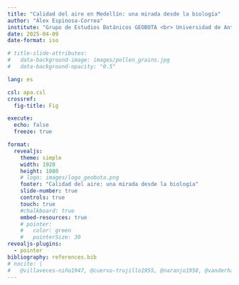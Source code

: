```yaml
---
title: "Calidad del aire en Medellín: una mirada desde la biología"
author: "Álex Espinosa-Correa"
institute: "Grupo de Estudios Botánicos GEOBOTA <br> Universidad de Antioquia UdeA"
date: 2025-04-09
date-format: iso

# title-slide-attributes:
#   data-background-image: images/pollen_grains.jpg
#   data-background-opacity: "0.5"

lang: es

csl: apa.csl
crossref: 
  fig-title: Fig

execute: 
  echo: false
  freeze: true

format: 
  revealjs:
    theme: simple
    width: 1920
    height: 1080
    # logo: images/logo_geobota.png
    footer: "Calidad del aire: una mirada desde la biología"
    slide-number: true
    controls: true
    touch: true
    #chalkboard: true
    embed-resources: true
    # pointer:
    #   color: green
    #   pointerSize: 30
revealjs-plugins:
  - pointer
bibliography: references.bib
# nocite: |
#   @villaveces-niño1947, @cuervo-trujillo1955, @naranjo1958, @vanderhammen1959, @sánchez-medina1961, @sánchez-medina1966, @schnetter1971, @hurtado1989, @leal-quevedo1993, @cabrales-uribe2003, @cepeda-sarabia2008, @alzate-guarin2015, @gutiérrez-torres2015, @díaz-camelo2017, @cortina-borrero2019, @jiménez-lópez2019, @mosquera-mosquera2019
---
```

